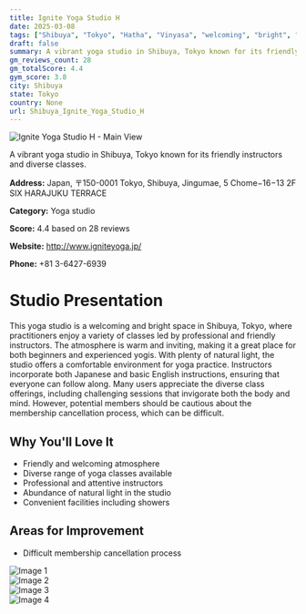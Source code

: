 ```yaml
---
title: Ignite Yoga Studio H
date: 2025-03-08
tags: ["Shibuya", "Tokyo", "Hatha", "Vinyasa", "welcoming", "bright", "Shibuya"]  
draft: false
summary: A vibrant yoga studio in Shibuya, Tokyo known for its friendly instructors and diverse classes.
gm_reviews_count: 28
gm_totalScore: 4.4
gym_score: 3.8
city: Shibuya
state: Tokyo
country: None
url: Shibuya_Ignite_Yoga_Studio_H
---
```


<div className="aspect-[16/9] relative my-8">
  <img 
    src="https://lh5.googleusercontent.com/p/AF1QipOzRs3vMrqnVb9Xrrga1vEK0VVpICt0YQaBmqXa=w1920-h1080-k-no"
    alt="Ignite Yoga Studio H - Main View"
    className="object-cover absolute inset-0 w-full h-full rounded-lg"
  />
</div>

A vibrant yoga studio in Shibuya, Tokyo known for its friendly instructors and diverse classes.

**Address:** Japan, 〒150-0001 Tokyo, Shibuya, Jingumae, 5 Chome−16−13 2F SIX HARAJUKU TERRACE

**Category:** Yoga studio

**Score:** 4.4 based on 28 reviews

**Website:** http://www.igniteyoga.jp/

**Phone:** +81 3-6427-6939

# Studio Presentation

This yoga studio is a welcoming and bright space in Shibuya, Tokyo, where practitioners enjoy a variety of classes led by professional and friendly instructors. The atmosphere is warm and inviting, making it a great place for both beginners and experienced yogis. With plenty of natural light, the studio offers a comfortable environment for yoga practice. Instructors incorporate both Japanese and basic English instructions, ensuring that everyone can follow along. Many users appreciate the diverse class offerings, including challenging sessions that invigorate both the body and mind. However, potential members should be cautious about the membership cancellation process, which can be difficult.

## Why You'll Love It

- Friendly and welcoming atmosphere
- Diverse range of yoga classes available
- Professional and attentive instructors
- Abundance of natural light in the studio
- Convenient facilities including showers

## Areas for Improvement

- Difficult membership cancellation process

<div className="grid grid-cols-1 xl:grid-cols-2 gap-4 my-8">
<div className="aspect-[4/3] relative"><img src="https://lh5.googleusercontent.com/p/AF1QipNEZ2IvZGuqxGIuFTf52F07nybby57Rgs8Oq9c4=w1920-h1080-k-no" alt="Image 1" className="object-cover absolute inset-0 w-full h-full rounded-lg" /></div>
<div className="aspect-[4/3] relative"><img src="https://lh5.googleusercontent.com/p/AF1QipPvVWUZjW-NREa4ca63CpUPserubgGBoU1il0-d=w1920-h1080-k-no" alt="Image 2" className="object-cover absolute inset-0 w-full h-full rounded-lg" /></div>
<div className="aspect-[4/3] relative"><img src="https://lh5.googleusercontent.com/p/AF1QipNcZVQ0hiI_ViVp5FlPrtNJF_dCQMQM52Cxie4W=w1920-h1080-k-no" alt="Image 3" className="object-cover absolute inset-0 w-full h-full rounded-lg" /></div>
<div className="aspect-[4/3] relative"><img src="https://lh5.googleusercontent.com/p/AF1QipM5heL2SqqtckbwM-_z6Bdd4j1Y1A5HHP1BCxZB=w1920-h1080-k-no" alt="Image 4" className="object-cover absolute inset-0 w-full h-full rounded-lg" /></div>
</div>